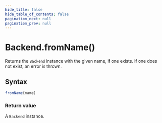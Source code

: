 ```yaml
---
hide_title: false
hide_table_of_contents: false
pagination_next: null
pagination_prev: null
---
```


# Backend.fromName()

Returns the `Backend` instance with the given name, if one exists. If one does not exist, an error is thrown.

## Syntax

```js
fromName(name)
```

### Return value

A `Backend` instance.

